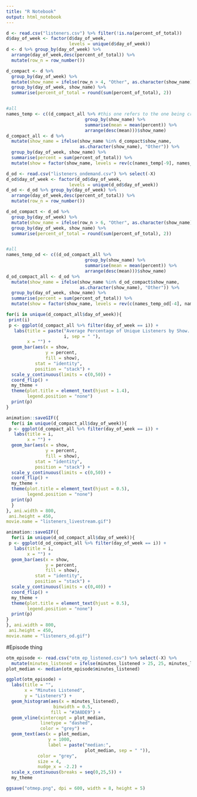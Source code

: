 ```yaml
---
title: "R Notebook"
output: html_notebook
---
```


```r
d <- read.csv("listeners.csv") %>% filter(!is.na(percent_of_total))
d$day_of_week <- factor(d$day_of_week,
                        levels = unique(d$day_of_week))
d <- d %>% group_by(day_of_week) %>%
  arrange(day_of_week,desc(percent_of_total)) %>% 
  mutate(row_n = row_number())

d_compact <- d %>%
  group_by(day_of_week) %>% 
  mutate(show_name = ifelse(row_n > 4, "Other", as.character(show_name))) %>% 
  group_by(day_of_week, show_name) %>% 
  summarise(percent_of_total = round(sum(percent_of_total), 2))


#all
names_temp <- c((d_compact_all %>% #this one refers to the one being created. Fix the code when more time
                              group_by(show_name) %>%
                              summarise(mean = mean(percent)) %>%
                              arrange(desc(mean)))$show_name)
d_compact_all <- d %>% 
  mutate(show_name = ifelse(show_name %in% d_compact$show_name,
                            as.character(show_name), "Other")) %>% 
  group_by(day_of_week, show_name) %>% 
  summarise(percent = sum(percent_of_total)) %>% 
  mutate(show = factor(show_name, levels = rev(c(names_temp[-9], names_temp[9]))))

```

```r
d_od <- read.csv("listeners_ondemand.csv") %>% select(-X)
d_od$day_of_week <- factor(d_od$day_of_week,
                        levels = unique(d_od$day_of_week))
d_od <- d_od %>% group_by(day_of_week) %>%
  arrange(day_of_week,desc(percent_of_total)) %>% 
  mutate(row_n = row_number())

d_od_compact <- d_od %>%
  group_by(day_of_week) %>% 
  mutate(show_name = ifelse(row_n > 6, "Other", as.character(show_name))) %>% 
  group_by(day_of_week, show_name) %>% 
  summarise(percent_of_total = round(sum(percent_of_total), 2))


#all
names_temp_od <- c((d_od_compact_all %>%
                              group_by(show_name) %>%
                              summarise(mean = mean(percent)) %>%
                              arrange(desc(mean)))$show_name)
d_od_compact_all <- d_od %>% 
  mutate(show_name = ifelse(show_name %in% d_od_compact$show_name,
                            as.character(show_name), "Other")) %>% 
  group_by(day_of_week, show_name) %>% 
  summarise(percent = sum(percent_of_total)) %>% 
  mutate(show = factor(show_name, levels = rev(c(names_temp_od[-4], names_temp_od[4]))))

```


```r
for(i in unique(d_compact_all$day_of_week)){
 print(i)
 p <- ggplot(d_compact_all %>% filter(day_of_week == i)) +
   labs(title = paste("Average Percentage of Unique Listeners by Show. Livestream.",
                      i, sep = " "),
        x = "") +
  geom_bar(aes(x = show,
               y = percent,
               fill = show),
           stat = "identity",
           position = "stack") +
  scale_y_continuous(limits = c(0,50)) +
  coord_flip() +
  my_theme +
  theme(plot.title = element_text(hjust = 1.4),
        legend.position = "none")
  print(p)
}

```

```r

animation::saveGIF({
  for(i in unique(d_compact_all$day_of_week)){
 p <- ggplot(d_compact_all %>% filter(day_of_week == i)) +
   labs(title = i,
        x = "") +
  geom_bar(aes(x = show,
               y = percent,
               fill = show),
           stat = "identity",
           position = "stack") +
  scale_y_continuous(limits = c(0,50)) +
  coord_flip() +
  my_theme +
  theme(plot.title = element_text(hjust = 0.5),
        legend.position = "none")
  print(p)
  }
}, ani.width = 800,
 ani.height = 450,
movie.name = "listeners_livestream.gif")

```

```r
animation::saveGIF({
  for(i in unique(d_od_compact_all$day_of_week)){
 p <- ggplot(d_od_compact_all %>% filter(day_of_week == i)) +
   labs(title = i,
        x = "") +
  geom_bar(aes(x = show,
               y = percent,
               fill = show),
           stat = "identity",
           position = "stack") +
  scale_y_continuous(limits = c(0,40)) +
  coord_flip() +
  my_theme +
  theme(plot.title = element_text(hjust = 0.5),
        legend.position = "none")
  print(p)
}
}, ani.width = 800,
 ani.height = 450,
movie.name = "listeners_od.gif")
```

#Episode thing
```r
otm_episode <- read.csv("otm_ep_listened.csv") %>% select(-X) %>% 
  mutate(minutes_listened = ifelse(minutes_listened > 25, 25, minutes_listened))
plot_median <- median(otm_episode$minutes_listened)

ggplot(otm_episode) +
  labs(title = "",
       x = "Minutes Listened",
       y = "Listeners") +
  geom_histogram(aes(x = minutes_listened),
                  binwidth = 0.5,
                 fill = "#3A8DE9") +
  geom_vline(xintercept = plot_median,
             linetype = "dashed",
             color = "grey") +
  geom_text(aes(x = plot_median,
                y = 1000,
                label = paste("median:",
                              plot_median, sep = " ")),
            color = "grey",
            size = 4,
            nudge_x = -2.2) +
  scale_x_continuous(breaks = seq(0,25,5)) +
  my_theme

ggsave("otmep.png", dpi = 600, width = 8, height = 5)
```

